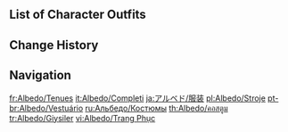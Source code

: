 {{CharacterTabs}}

==List of Character Outfits==
{{Outfits by Category Table|Albedo Outfits|nocharacter=1}}

==Change History==
{{Change History|1.2}}

==Navigation==
{{Character Navbox|link type=outfits}}

[[fr:Albedo/Tenues]]
[[it:Albedo/Completi]]
[[ja:アルベド/服装]]
[[pl:Albedo/Stroje]]
[[pt-br:Albedo/Vestuário]]
[[ru:Альбедо/Костюмы]]
[[th:Albedo/คอสตูม]]
[[tr:Albedo/Giysiler]]
[[vi:Albedo/Trang Phục]]